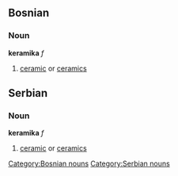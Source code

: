 ==Bosnian==
===Noun===
'''keramika''' ''f''
#[[ceramic]] or [[ceramics]]
[[Category:Bosnian nouns]]

==Serbian==
===Noun===
'''keramika''' ''f''
#[[ceramic]] or [[ceramics]]
[[Category:Serbian nouns]]